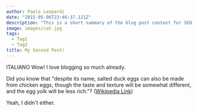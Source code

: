 ```yaml
---
author: Paolo Leopardi
date: "2015-05-06T23:46:37.121Z"
description: "This is a short summary of the blog post content for SEO purposes."
image: images/cat.jpg
tags:
  - Tag1
  - Tag2
title: My Second Post!
---
```


ITALIANO Wow! I love blogging so much already.

Did you know that "despite its name, salted duck eggs can also be made from
chicken eggs, though the taste and texture will be somewhat different, and the
egg yolk will be less rich."?
([Wikipedia Link](http://en.wikipedia.org/wiki/Salted_duck_egg))

Yeah, I didn't either.

